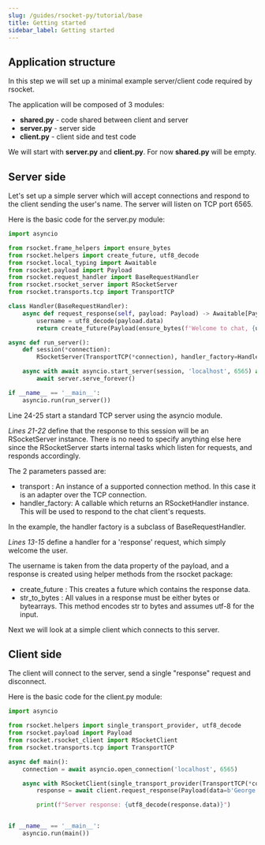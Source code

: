 ```yaml
---
slug: /guides/rsocket-py/tutorial/base
title: Getting started
sidebar_label: Getting started
---
```


## Application structure

In this step we will set up a minimal example server/client code required by rsocket.

The application will be composed of 3 modules:
- <b>shared.py</b> - code shared between client and server
- <b>server.py</b> - server side
- <b>client.py</b> - client side and test code

We will start with <b>server.py</b> and <b>client.py</b>. For now <b>shared.py</b> will be empty.

## Server side

Let's set up a simple server which will accept connections and respond to the client sending the user's name.
The server will listen on TCP port 6565.

Here is the basic code for the server.py module:

```py
import asyncio

from rsocket.frame_helpers import ensure_bytes
from rsocket.helpers import create_future, utf8_decode
from rsocket.local_typing import Awaitable
from rsocket.payload import Payload
from rsocket.request_handler import BaseRequestHandler
from rsocket.rsocket_server import RSocketServer
from rsocket.transports.tcp import TransportTCP

class Handler(BaseRequestHandler):
    async def request_response(self, payload: Payload) -> Awaitable[Payload]:
        username = utf8_decode(payload.data)
        return create_future(Payload(ensure_bytes(f'Welcome to chat, {username}')))

async def run_server():
    def session(*connection):
        RSocketServer(TransportTCP(*connection), handler_factory=Handler)

    async with await asyncio.start_server(session, 'localhost', 6565) as server:
        await server.serve_forever()

if __name__ == '__main__':
    asyncio.run(run_server())
```

Line 24-25 start a standard TCP server using the asyncio module.

*Lines 21-22* define that the response to this session will be an RSocketServer instance.
There is no need to specify anything else here since the RSocketServer starts internal
tasks which listen for requests, and responds accordingly.

The 2 parameters passed are:
- transport : An instance of a supported connection method. In this case it is an adapter over the TCP connection.
- handler_factory: A callable which returns an RSocketHandler instance. This will be used to respond to the chat client's requests.

In the example, the handler factory is a subclass of BaseRequestHandler.

*Lines 13-15* define a handler for a 'response' request, which simply welcome the user.

The username is taken from the data property of the payload, and a response is created using helper methods from the rsocket package:
- create_future : This creates a future which contains the response data.
- str_to_bytes : All values in a response must be either bytes or bytearrays. This method encodes str to bytes and assumes utf-8 for the input.

Next we will look at a simple client which connects to this server.

## Client side

The client will connect to the server, send a single "response" request and disconnect.

Here is the basic code for the client.py module:

```py
import asyncio

from rsocket.helpers import single_transport_provider, utf8_decode
from rsocket.payload import Payload
from rsocket.rsocket_client import RSocketClient
from rsocket.transports.tcp import TransportTCP

async def main():
    connection = await asyncio.open_connection('localhost', 6565)

    async with RSocketClient(single_transport_provider(TransportTCP(*connection))) as client:
        response = await client.request_response(Payload(data=b'George'))

        print(f"Server response: {utf8_decode(response.data)}")


if __name__ == '__main__':
    asyncio.run(main())
```
